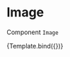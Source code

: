 
<Meta title="SB/User/LearnPage/BlockElement/Image" component={Image} />

# Image

Component `Image`


<Canvas>
  <Story
    name="Image"
    args={{
      content: {
        data: {
          caption: 'Test text',
          url: 'https://images.unsplash.com/photo-1472457897821-70d3819a0e24?ixid=MnwxMjA3fDB8MHxwaG90by1wYWdlfHx8fGVufDB8fHx8&ixlib=rb-1.2.1&auto=format&fit=crop&w=1049&q=80',
        },
        blockId: 'Test id ',
      },
    }}
  >
    {Template.bind({})}
  </Story>
</Canvas>
